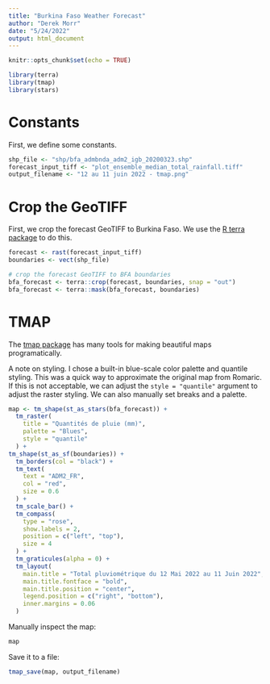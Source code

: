 ---
title: "Burkina Faso Weather Forecast"
author: "Derek Morr"
date: "5/24/2022"
output: html_document
---

```{r setup, include=FALSE}
knitr::opts_chunk$set(echo = TRUE)
```

```{r load libraries, message=FALSE, warning=FALSE, include=FALSE}
library(terra)
library(tmap)
library(stars)
```

# Constants

First, we define some constants.

```{r}
shp_file <- "shp/bfa_admbnda_adm2_igb_20200323.shp"
forecast_input_tiff <- "plot_ensemble_median_total_rainfall.tiff"
output_filename <- "12 au 11 juin 2022 - tmap.png"
```


# Crop the GeoTIFF

First, we crop the forecast GeoTIFF to Burkina Faso. We use the 
[R terra package](https://rspatial.github.io/terra/) to do this.

```{r}
forecast <- rast(forecast_input_tiff)
boundaries <- vect(shp_file)

# crop the forecast GeoTIFF to BFA boundaries
bfa_forecast <- terra::crop(forecast, boundaries, snap = "out")
bfa_forecast <- terra::mask(bfa_forecast, boundaries)
```

# TMAP

The [tmap package](https://r-tmap.github.io/tmap/) has many tools for making 
beautiful maps programatically.

A note on styling. I chose a built-in blue-scale color palette and quantile
styling. This was a quick way to approximate the original map from Romaric.
If this is not acceptable, we can adjust the `style = "quantile"` argument 
to adjust the raster styling. We can also manually set breaks and a palette.

```{r}
map <- tm_shape(st_as_stars(bfa_forecast)) + 
  tm_raster(
    title = "Quantités de pluie (mm)",
    palette = "Blues",
    style = "quantile"
  ) +
tm_shape(st_as_sf(boundaries)) +
  tm_borders(col = "black") +
  tm_text(
    text = "ADM2_FR",
    col = "red",
    size = 0.6
  ) +
  tm_scale_bar() +
  tm_compass(
    type = "rose",
    show.labels = 2,
    position = c("left", "top"),
    size = 4
  ) +
  tm_graticules(alpha = 0) +
  tm_layout(
    main.title = "Total pluviométrique du 12 Mai 2022 au 11 Juin 2022",
    main.title.fontface = "bold",
    main.title.position = "center",
    legend.position = c("right", "bottom"),
    inner.margins = 0.06
  )
```

Manually inspect the map:

```{r}
map
```

Save it to a file:

```{r}
tmap_save(map, output_filename)
```

